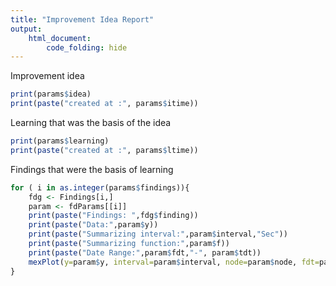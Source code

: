 ```yaml
---
title: "Improvement Idea Report"
output: 
    html_document: 
        code_folding: hide
---
```



Improvement idea
```r
print(params$idea)
print(paste("created at :", params$itime)) 
```

Learning that was the basis of the idea
```r
print(params$learning)
print(paste("created at :", params$ltime)) 
```

Findings that were the basis of learning
```r
for ( i in as.integer(params$findings)){
    fdg <- Findings[i,]
    param <- fdParams[[i]]
    print(paste("Findings: ",fdg$finding))
    print(paste("Data:",param$y))
    print(paste("Summarizing interval:",param$interval,"Sec"))
    print(paste("Summarizing function:",param$f))
    print(paste("Date Range:",param$fdt,"-", param$tdt))
    mexPlot(y=param$y, interval=param$interval, node=param$node, fdt=param$fdt, tdt=param$tdt,f=param$f)
}
```


